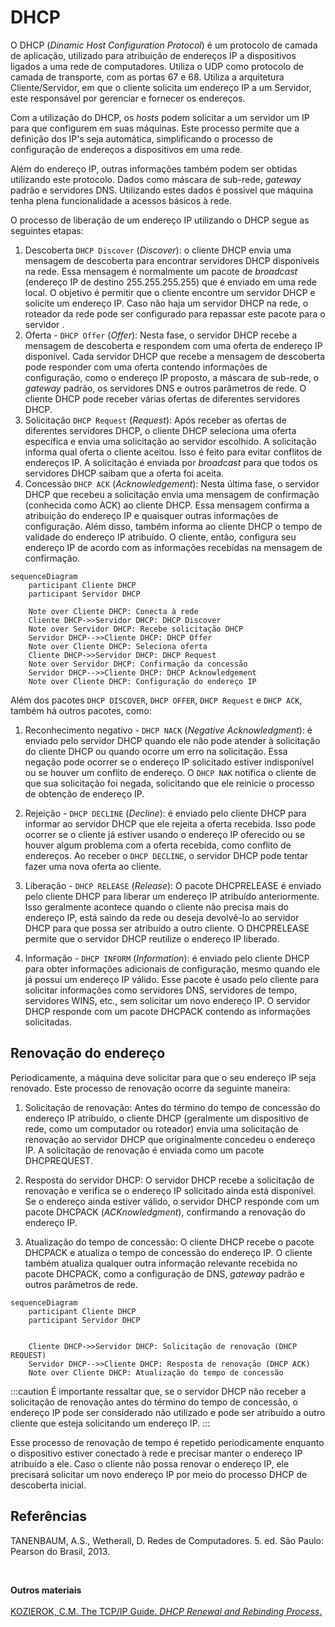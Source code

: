 

# DHCP

O DHCP (*Dinamic Host Configuration Protocol*) é um protocolo de camada de aplicação, utilizado para atribuição de endereços IP a dispositivos ligados a uma rede de computadores. Utiliza o UDP como protocolo de camada de transporte, com as portas 67 e 68. Utiliza a arquitetura Cliente/Servidor, em que o cliente solicita um endereço IP a um Servidor, este responsável por gerenciar e fornecer os endereços.

Com a utilização do DHCP, os *hosts* podem solicitar a um servidor um IP para que configurem em suas máquinas. Este processo permite que a definição dos IP's seja automática, simplificando o processo de configuração de endereços a dispositivos em uma rede.

Além do endereço IP, outras informações também podem ser obtidas utilizando este protocolo. Dados como máscara de sub-rede, *gateway* padrão e servidores DNS. Utilizando estes dados é possivel que máquina tenha plena funcionalidade a acessos básicos à rede.

O processo de liberação de um endereço IP utilizando o DHCP segue as seguintes etapas:

1. Descoberta `DHCP Discover` (*Discover*):  o cliente DHCP envia uma mensagem de descoberta para encontrar servidores DHCP disponíveis na rede. Essa mensagem é normalmente um pacote de *broadcast* (endereço IP de destino 255.255.255.255) que é enviado em uma rede local. O objetivo é permitir que o cliente encontre um servidor DHCP e solicite um endereço IP. Caso não haja um servidor DHCP na rede, o roteador da rede pode ser configurado para repassar este pacote para o servidor <Bib bib='tanenbaum_2011' page='294'/>.
1. Oferta - `DHCP Offer` (*Offer*): Nesta fase, o servidor DHCP recebe a mensagem de descoberta e respondem com uma oferta de endereço IP disponível. Cada servidor DHCP que recebe a mensagem de descoberta pode responder com uma oferta contendo informações de configuração, como o endereço IP proposto, a máscara de sub-rede, o *gateway* padrão, os servidores DNS e outros parâmetros de rede. O cliente DHCP pode receber várias ofertas de diferentes servidores DHCP.
1. Solicitação `DHCP Request` (*Request*): Após receber as ofertas de diferentes servidores DHCP, o cliente DHCP seleciona uma oferta específica e envia uma solicitação ao servidor escolhido. A solicitação informa qual oferta o cliente aceitou. Isso é feito para evitar conflitos de endereços IP. A solicitação é enviada por *broadcast* para que todos os servidores DHCP saibam que a oferta foi aceita.
1. Concessão `DHCP ACK` (*Acknowledgement*): Nesta última fase, o servidor DHCP que recebeu a solicitação envia uma mensagem de confirmação (conhecida como ACK) ao cliente DHCP. Essa mensagem confirma a atribuição do endereço IP e quaisquer outras informações de configuração. Além disso, também informa ao cliente DHCP o tempo de validade do endereço IP atribuído. O cliente, então, configura seu endereço IP de acordo com as informações recebidas na mensagem de confirmação.

```mermaid
sequenceDiagram
    participant Cliente DHCP
    participant Servidor DHCP

    Note over Cliente DHCP: Conecta à rede
    Cliente DHCP->>Servidor DHCP: DHCP Discover
    Note over Servidor DHCP: Recebe solicitação DHCP
    Servidor DHCP-->>Cliente DHCP: DHCP Offer
    Note over Cliente DHCP: Seleciona oferta
    Cliente DHCP->>Servidor DHCP: DHCP Request
    Note over Servidor DHCP: Confirmação da concessão
    Servidor DHCP-->>Cliente DHCP: DHCP Acknowledgement
    Note over Cliente DHCP: Configuração do endereço IP
```



Além dos pacotes `DHCP DISCOVER`, `DHCP OFFER`, `DHCP Request` e `DHCP ACK`, também há outros pacotes, como:


1. Reconhecimento negativo - `DHCP NACK` (*Negative Acknowledgment*): é enviado pelo servidor DHCP quando ele não pode atender à solicitação do cliente DHCP ou quando ocorre um erro na solicitação. Essa negação pode ocorrer se o endereço IP solicitado estiver indisponível ou se houver um conflito de endereço. O `DHCP NAK` notifica o cliente de que sua solicitação foi negada, solicitando que ele reinicie o processo de obtenção de endereço IP.

1. Rejeição - `DHCP DECLINE` (*Decline*): é enviado pelo cliente DHCP para informar ao servidor DHCP que ele rejeita a oferta recebida. Isso pode ocorrer se o cliente já estiver usando o endereço IP oferecido ou se houver algum problema com a oferta recebida, como conflito de endereços. Ao receber o `DHCP DECLINE`, o servidor DHCP pode tentar fazer uma nova oferta ao cliente.

1. Liberação - `DHCP RELEASE` (*Release*): O pacote DHCPRELEASE é enviado pelo cliente DHCP para liberar um endereço IP atribuído anteriormente. Isso geralmente acontece quando o cliente não precisa mais do endereço IP, está saindo da rede ou deseja devolvê-lo ao servidor DHCP para que possa ser atribuído a outro cliente. O DHCPRELEASE permite que o servidor DHCP reutilize o endereço IP liberado.

1. Informação - `DHCP INFORM` (*Information*): é enviado pelo cliente DHCP para obter informações adicionais de configuração, mesmo quando ele já possui um endereço IP válido. Esse pacote é usado pelo cliente para solicitar informações como servidores DNS, servidores de tempo, servidores WINS, etc., sem solicitar um novo endereço IP. O servidor DHCP responde com um pacote DHCPACK contendo as informações solicitadas.

## Renovação do endereço

Periodicamente, a máquina deve solicitar para que o seu endereço IP seja renovado. Este processo de renovação ocorre da seguinte maneira:

1. Solicitação de renovação: Antes do término do tempo de concessão do endereço IP atribuído, o cliente DHCP (geralmente um dispositivo de rede, como um computador ou roteador) envia uma solicitação de renovação ao servidor DHCP que originalmente concedeu o endereço IP. A solicitação de renovação é enviada como um pacote DHCPREQUEST.

1. Resposta do servidor DHCP: O servidor DHCP recebe a solicitação de renovação e verifica se o endereço IP solicitado ainda está disponível. Se o endereço ainda estiver válido, o servidor DHCP responde com um pacote DHCPACK (*ACKnowledgment*), confirmando a renovação do endereço IP.

1. Atualização do tempo de concessão: O cliente DHCP recebe o pacote DHCPACK e atualiza o tempo de concessão do endereço IP. O cliente também atualiza qualquer outra informação relevante recebida no pacote DHCPACK, como a configuração de DNS, *gateway* padrão e outros parâmetros de rede.

```mermaid
sequenceDiagram
    participant Cliente DHCP
    participant Servidor DHCP

    
    Cliente DHCP->>Servidor DHCP: Solicitação de renovação (DHCP REQUEST)
    Servidor DHCP-->>Cliente DHCP: Resposta de renovação (DHCP ACK)
    Note over Cliente DHCP: Atualização do tempo de concessão
```


:::caution 
É importante ressaltar que, se o servidor DHCP não receber a solicitação de renovação antes do término do tempo de concessão, o endereço IP pode ser considerado não utilizado e pode ser atribuído a outro cliente que esteja solicitando um endereço IP.
:::

Esse processo de renovação de tempo é repetido periodicamente enquanto o dispositivo estiver conectado à rede e precisar manter o endereço IP atribuído a ele. Caso o cliente não possa renovar o endereço IP, ele precisará solicitar um novo endereço IP por meio do processo DHCP de descoberta inicial.

## Referências



TANENBAUM, A.S., Wetherall, D. Redes de Computadores. 5. ed. São Paulo: Pearson do Brasil, 2013.

<Bib bib='tanenbaum_2011' type='abnt'/><br/>

**Outros materiais**  
[](https://support.huawei.com/enterprise/en/doc/EDOC1100112351/4b2f29de/how-a-dhcp-client-renews-its-ip-address-lease)  
[KOZIEROK, C.M. The TCP/IP Guide. *DHCP Renewal and Rebinding Process*.](http://www.tcpipguide.com/free/t_DHCPLeaseRenewalandRebindingProcesses-2.htm)  





 
